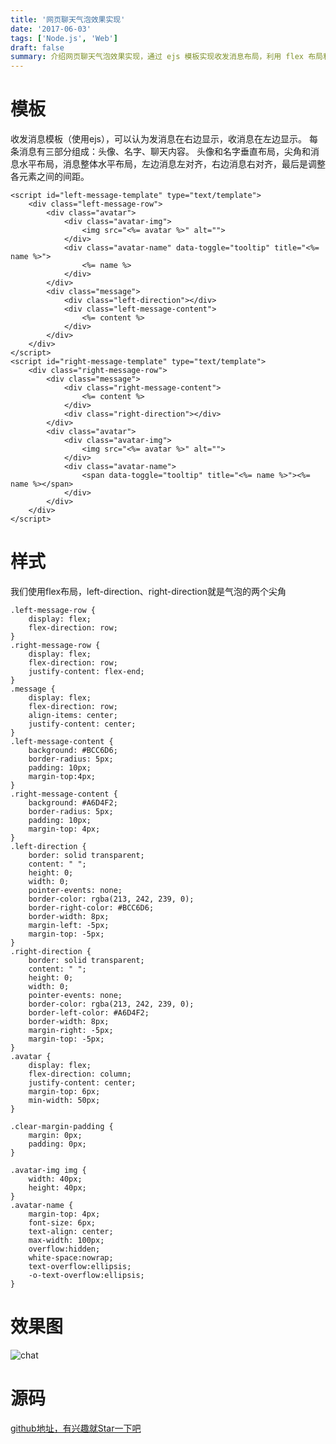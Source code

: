 ```yaml
---
title: '网页聊天气泡效果实现'
date: '2017-06-03'
tags: ['Node.js', 'Web']
draft: false
summary: 介绍网页聊天气泡效果实现，通过 ejs 模板实现收发消息布局，利用 flex 布局和特定样式打造左右对齐气泡，包含头像、名字、聊天内容等部分，文末提供 github 地址。 
---
```


# 模板
收发消息模板（使用ejs），可以认为发消息在右边显示，收消息在左边显示。
每条消息有三部分组成：头像、名字、聊天内容。
头像和名字垂直布局，尖角和消息水平布局，消息整体水平布局，左边消息左对齐，右边消息右对齐，最后是调整各元素之间的间距。
                            
```
<script id="left-message-template" type="text/template">
    <div class="left-message-row">
        <div class="avatar">
            <div class="avatar-img">
                <img src="<%= avatar %>" alt="">
            </div>
            <div class="avatar-name" data-toggle="tooltip" title="<%= name %>">
                <%= name %>
            </div>
        </div>
        <div class="message">
            <div class="left-direction"></div>
            <div class="left-message-content">
                <%= content %>
            </div>
        </div>
    </div>
</script>
<script id="right-message-template" type="text/template">
    <div class="right-message-row">
        <div class="message">
            <div class="right-message-content">
                <%= content %>
            </div>
            <div class="right-direction"></div>
        </div>
        <div class="avatar">
            <div class="avatar-img">
                <img src="<%= avatar %>" alt="">
            </div>
            <div class="avatar-name">
                <span data-toggle="tooltip" title="<%= name %>"><%= name %></span>
            </div>
        </div>
    </div>
</script>
```

# 样式
我们使用flex布局，left-direction、right-direction就是气泡的两个尖角 
```
.left-message-row {
    display: flex;
    flex-direction: row;
}
.right-message-row {
    display: flex;
    flex-direction: row;
    justify-content: flex-end;
}
.message {
    display: flex;
    flex-direction: row;
    align-items: center;
    justify-content: center;
}
.left-message-content {
    background: #BCC6D6;
    border-radius: 5px;
    padding: 10px;
    margin-top:4px;
}
.right-message-content {
    background: #A6D4F2;
    border-radius: 5px;
    padding: 10px;
    margin-top: 4px;
}
.left-direction {
    border: solid transparent;
    content: " ";
    height: 0;
    width: 0;
    pointer-events: none;
    border-color: rgba(213, 242, 239, 0);
    border-right-color: #BCC6D6;
    border-width: 8px;
    margin-left: -5px;
    margin-top: -5px;
}
.right-direction {
    border: solid transparent;
    content: " ";
    height: 0;
    width: 0;
    pointer-events: none;
    border-color: rgba(213, 242, 239, 0);
    border-left-color: #A6D4F2;
    border-width: 8px;
    margin-right: -5px;
    margin-top: -5px;
}
.avatar {
    display: flex;
    flex-direction: column;
    justify-content: center;
    margin-top: 6px;
    min-width: 50px;
}

.clear-margin-padding {
    margin: 0px;
    padding: 0px;
}

.avatar-img img {
    width: 40px;
    height: 40px;
}
.avatar-name {
    margin-top: 4px;
    font-size: 6px;
    text-align: center;
    max-width: 100px;
    overflow:hidden;
    white-space:nowrap;
    text-overflow:ellipsis;
    -o-text-overflow:ellipsis;
}
```

# 效果图
![chat](/upload/o_1bhmgk9is13ovghb1pqq18g31ugqa.png)

# 源码
[github地址，有兴趣就Star一下吧](https://github.com/tujiaw/NodeChat)